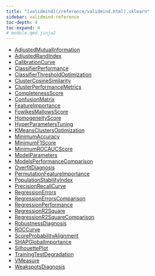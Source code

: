 ```yaml
---
title: "[validmind](/reference/validmind.html).sklearn"
sidebar: validmind-reference
toc-depth: 4
toc-expand: 4
# module.qmd.jinja2
---
```


- [AdjustedMutualInformation](sklearn/AdjustedMutualInformation.qmd)
- [AdjustedRandIndex](sklearn/AdjustedRandIndex.qmd)
- [CalibrationCurve](sklearn/CalibrationCurve.qmd)
- [ClassifierPerformance](sklearn/ClassifierPerformance.qmd)
- [ClassifierThresholdOptimization](sklearn/ClassifierThresholdOptimization.qmd)
- [ClusterCosineSimilarity](sklearn/ClusterCosineSimilarity.qmd)
- [ClusterPerformanceMetrics](sklearn/ClusterPerformanceMetrics.qmd)
- [CompletenessScore](sklearn/CompletenessScore.qmd)
- [ConfusionMatrix](sklearn/ConfusionMatrix.qmd)
- [FeatureImportance](sklearn/FeatureImportance.qmd)
- [FowlkesMallowsScore](sklearn/FowlkesMallowsScore.qmd)
- [HomogeneityScore](sklearn/HomogeneityScore.qmd)
- [HyperParametersTuning](sklearn/HyperParametersTuning.qmd)
- [KMeansClustersOptimization](sklearn/KMeansClustersOptimization.qmd)
- [MinimumAccuracy](sklearn/MinimumAccuracy.qmd)
- [MinimumF1Score](sklearn/MinimumF1Score.qmd)
- [MinimumROCAUCScore](sklearn/MinimumROCAUCScore.qmd)
- [ModelParameters](sklearn/ModelParameters.qmd)
- [ModelsPerformanceComparison](sklearn/ModelsPerformanceComparison.qmd)
- [OverfitDiagnosis](sklearn/OverfitDiagnosis.qmd)
- [PermutationFeatureImportance](sklearn/PermutationFeatureImportance.qmd)
- [PopulationStabilityIndex](sklearn/PopulationStabilityIndex.qmd)
- [PrecisionRecallCurve](sklearn/PrecisionRecallCurve.qmd)
- [RegressionErrors](sklearn/RegressionErrors.qmd)
- [RegressionErrorsComparison](sklearn/RegressionErrorsComparison.qmd)
- [RegressionPerformance](sklearn/RegressionPerformance.qmd)
- [RegressionR2Square](sklearn/RegressionR2Square.qmd)
- [RegressionR2SquareComparison](sklearn/RegressionR2SquareComparison.qmd)
- [RobustnessDiagnosis](sklearn/RobustnessDiagnosis.qmd)
- [ROCCurve](sklearn/ROCCurve.qmd)
- [ScoreProbabilityAlignment](sklearn/ScoreProbabilityAlignment.qmd)
- [SHAPGlobalImportance](sklearn/SHAPGlobalImportance.qmd)
- [SilhouettePlot](sklearn/SilhouettePlot.qmd)
- [TrainingTestDegradation](sklearn/TrainingTestDegradation.qmd)
- [VMeasure](sklearn/VMeasure.qmd)
- [WeakspotsDiagnosis](sklearn/WeakspotsDiagnosis.qmd)
